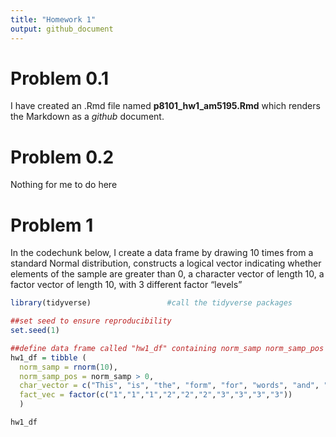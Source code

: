 ```yaml
---
title: "Homework 1"
output: github_document
---
```


# Problem 0.1

I have created an .Rmd file named **p8101_hw1_am5195.Rmd** which renders the Markdown as a _github_ document.

# Problem 0.2


Nothing for me to do here

# Problem 1


In the codechunk below, I create a data frame by drawing 10 times from a standard Normal distribution, constructs a  logical vector indicating whether elements of the sample are greater than 0, a character vector of length 10, a factor vector of length 10, with 3 different factor “levels”


```r
library(tidyverse)                 #call the tidyverse packages

##set seed to ensure reproducibility
set.seed(1)

##define data frame called "hw1_df" containing norm_samp norm_samp_pos char_vec and fact_vec
hw1_df = tibble (                  
  norm_samp = rnorm(10),           
  norm_samp_pos = norm_samp > 0,  
  char_vector = c("This", "is", "the", "form", "for", "words", "and", "other", "text","."),
  fact_vec = factor(c("1","1","1","2","2","2","3","3","3","3"))
  )

hw1_df
```

